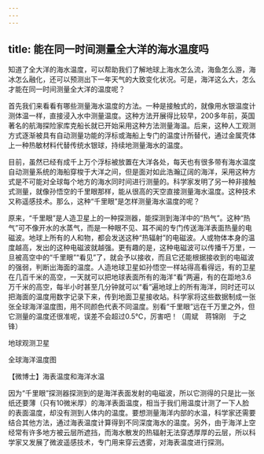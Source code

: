 ```yaml
---
---
---
```

title: 能在同一时间测量全大洋的海水温度吗
---




知道了全大洋的海水温度，可以帮助我们了解地球上海水怎么流，海鱼怎么游，海冰怎么融化，还可以预测出下一年天气的大致变化状况。可是，海洋这么大，怎么才能在同一时间测量全大洋的温度呢？

首先我们来看看有哪些测量海水温度的方法。一种是接触式的，就像用水银温度计测体温一样，直接浸入水中测量温度。这种方法开展得比较早，200多年前，英国著名的航海探险家库克船长就已开始采用这种方法测量海温。后来，这种人工观测方式逐渐被具有自动测量功能的浮标或海船上专门的温度计所替代，通过金属壳体上一种热敏材料代替传统水银球，持续地测量海水的温度。

目前，虽然已经有成千上万个浮标被放置在大洋各处，每天也有很多带有海水温度自动测量系统的海船穿梭于大洋之间，但是面对如此浩瀚辽阔的海洋，采用这种方式是不可能对全球每个地方的海水同时间进行测量的。科学家发明了另一种非接触式测量，就像孙悟空的千里眼那样，能从很高的天空直接测量海水温度。这种技术又称遥感技术。那么，这种“千里眼”是怎样测量海水温度的呢？

原来，“千里眼”是人造卫星上的一种探测器，能探测到海洋中的“热气”。这种“热气”可不像开水的水蒸气，而是一种眼不见、耳不闻的专门传送海洋表面热量的电磁波。地球上所有的人和物，都会发送这种“热辐射”的电磁波。人或物体本身的温度越高，发出的这种电磁波就越强。更有趣的是，这种电磁波可以传播千万里，一旦被高空中的“千里眼”“看见”了，就会予以接收，而且它还能根据接收到的电磁波的强弱，判断出海面的温度。人造地球卫星如孙悟空一样站得高看得远，有的卫星在几百千米的高空，一天就可以把地球表面所有的海洋“看”两遍，有的在距地3.6万千米的高空，每半小时甚至几分钟就可以“看”遍地球上的所有海洋，同时还可以把海面的温度用数字记录下来，传到地面卫星接收站。科学家将这些数据制成一张张全球海洋温度图，用不同颜色代表不同温度。别看“千里眼”远在千万里之外，但它测量的温度还很准呢，误差不会超过0.5℃，厉害吧！（周斌　蒋锦刚　于之锋）

地球观测卫星



全球海洋温度图





【微博士】海表温度和海洋水温

因为“千里眼”探测器探测到的是海洋表面发射的电磁波，所以它测得的只是比一张纸还要薄（只有10微米厚）的海洋表面温度，相当于我们用温度计测了一下人脸的表面温度，却没有测到人体内的温度。要想测量海洋内部的水温，科学家还需要结合其他方法，通过海表温度计算得到不同深度海水的温度。另外，由于海洋上空经常有许多地方被云层所遮挡，而海水散发的热辐射无法穿透厚厚的云层，所以科学家又发展了微波遥感技术，专门用来穿云透雾，对海表温度进行探测。